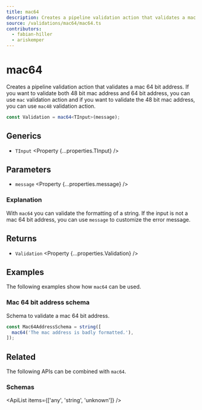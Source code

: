 ```yaml
---
title: mac64
description: Creates a pipeline validation action that validates a mac 64 bit address.
source: /validations/mac64/mac64.ts
contributors:
  - fabian-hiller
  - ariskemper
---
```



# mac64

Creates a pipeline validation action that validates a mac 64 bit address. If you want to validate both 48 bit mac address and 64 bit address, you can use `mac` validation action and if you want
to validate the 48 bit mac address, you can use `mac48` validation action.

```ts
const Validation = mac64<TInput>(message);
```

## Generics

- `TInput` <Property {...properties.TInput} />

## Parameters

- `message` <Property {...properties.message} />

### Explanation

With `mac64` you can validate the formatting of a string. If the input is not a mac 64 bit address, you can use `message` to customize the error message.

## Returns

- `Validation` <Property {...properties.Validation} />

## Examples

The following examples show how `mac64` can be used.

### Mac 64 bit address schema

Schema to validate a mac 64 bit address.

```ts
const Mac64AddressSchema = string([
  mac64('The mac address is badly formatted.'),
]);
```

## Related

The following APIs can be combined with `mac64`.

### Schemas

<ApiList items={['any', 'string', 'unknown']} />
